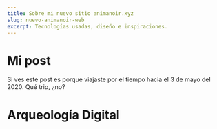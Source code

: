 ```yaml
---
title: Sobre mi nuevo sitio animanoir.xyz
slug: nuevo-animanoir-web
excerpt: Tecnologías usadas, diseño e inspiraciones.
---
```


# Mi post

Si ves este post es porque viajaste por el tiempo hacia el 3 de mayo del 2020. Qué trip, ¿no?

# Arqueología Digital